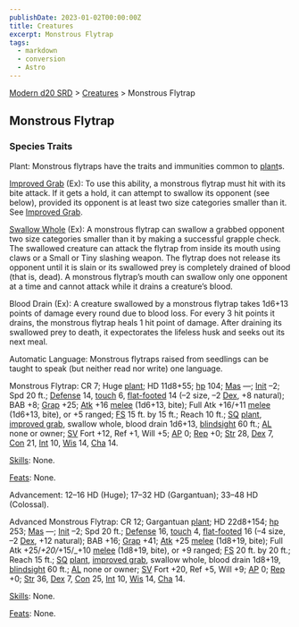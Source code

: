 ```yaml
---
publishDate: 2023-01-02T00:00:00Z
title: Creatures
excerpt: Monstrous Flytrap
tags:
  - markdown
  - conversion
  - Astro
---
```


[Modern d20 SRD](/#modernD20) > [Creatures](modern-d20-srd-creatures-index) > Monstrous Flytrap

## Monstrous Flytrap

### Species Traits

Plant: Monstrous flytraps have the traits and immunities common to [plant](modern-d20-srd-creature-types-plant)s.

[Improved Grab](modern-d20-srd-special-abilities-improved-grab) (Ex): To use this ability, a monstrous flytrap must hit with its bite attack. If it gets a hold, it can attempt to swallow its opponent (see below), provided its opponent is at least two size categories smaller than it. See [Improved Grab](modern-d20-srd-special-abilities-improved-grab).

[Swallow Whole](modern-d20-srd-special-abilities-swallow-whole) (Ex): A monstrous flytrap can swallow a grabbed opponent two size categories smaller than it by making a successful grapple check. The swallowed creature can attack the flytrap from inside its mouth using claws or a Small or Tiny slashing weapon. The flytrap does not release its opponent until it is slain or its swallowed prey is completely drained of blood (that is, dead). A monstrous flytrap’s mouth can swallow only one opponent at a time and cannot attack while it drains a creature’s blood.

Blood Drain (Ex): A creature swallowed by a monstrous flytrap takes 1d6+13 points of damage every round due to blood loss. For every 3 hit points it drains, the monstrous flytrap heals 1 hit point of damage. After draining its swallowed prey to death, it expectorates the lifeless husk and seeks out its next meal.

Automatic Language: Monstrous flytraps raised from seedlings can be taught to speak (but neither read nor write) one language.

Monstrous Flytrap: CR 7; Huge [plant](modern-d20-srd-creature-types-plant); HD 11d8+55; [hp](modern-d20-srd-combat-hit-points) 104; [Mas](modern-d20-srd-creatures-creature-overview) —; [Init](modern-d20-srd-combat-initiative) –2; Spd 20 ft.; [Defense](modern-d20-srd-combat-defense) 14, [touch](modern-d20-srd-combat-attack-actions) 6, [flat-footed](modern-d20-srd-combat-surprise) 14 (–2 size, –2 [Dex](modern-d20-srd-basics-ability-scores), +8 natural); BAB +8; [Grap](modern-d20-srd-combat-grapple) +25; [Atk](modern-d20-srd-combat-attack-roll) +16 [melee](modern-d20-srd-combat-attack-roll) (1d6+13, bite); Full Atk +16/+11 [melee](modern-d20-srd-combat-attack-roll) (1d6+13, bite), or +5 ranged; [FS](modern-d20-srd-creatures-creature-overview) 15 ft. by 15 ft.; Reach 10 ft.; [SQ](modern-d20-srd-creatures-creature-overview) [plant](modern-d20-srd-creature-types-plant), [improved grab](modern-d20-srd-special-abilities-improved-grab), swallow whole, blood drain 1d6+13, [blindsight](modern-d20-srd-special-abilities-blindsight) 60 ft.; [AL](modern-d20-srd-basics-allegiances) none or owner; [SV](modern-d20-srd-basics-saving-throws) Fort +12, Ref +1, Will +5; [AP](modern-d20-srd-creatures-creature-overview) 0; [Rep](modern-d20-srd-creatures-creature-overview) +0; [Str](modern-d20-srd-basics-ability-scores) 28, [Dex](modern-d20-srd-basics-ability-scores) 7, [Con](modern-d20-srd-basics-ability-scores) 21, [Int](modern-d20-srd-basics-ability-scores) 10, [Wis](modern-d20-srd-basics-ability-scores) 14, [Cha](modern-d20-srd-basics-ability-scores) 14.

[Skills](modern-d20-srd-skills-index): None.

[Feats](modern-d20-srd-feats-index): None.

Advancement: 12–16 HD (Huge); 17–32 HD (Gargantuan); 33–48 HD (Colossal).

Advanced Monstrous Flytrap: CR 12; Gargantuan [plant](modern-d20-srd-creature-types-plant); HD 22d8+154; [hp](modern-d20-srd-combat-hit-points) 253; [Mas](modern-d20-srd-creatures-creature-overview) —; [Init](modern-d20-srd-combat-initiative) –2; Spd 20 ft.; [Defense](modern-d20-srd-combat-defense) 16, [touch](modern-d20-srd-combat-attack-actions) 4, [flat-footed](modern-d20-srd-combat-surprise) 16 (–4 size, –2 [Dex](modern-d20-srd-basics-ability-scores), +12 natural); BAB +16; [Grap](modern-d20-srd-combat-grapple) +41; [Atk](modern-d20-srd-combat-attack-roll) +25 [melee](modern-d20-srd-combat-attack-roll) (1d8+19, bite); Full Atk +25/_+20/_+15/\_+10 [melee](modern-d20-srd-combat-attack-roll) (1d8+19, bite), or +9 ranged; [FS](modern-d20-srd-creatures-creature-overview) 20 ft. by 20 ft.; Reach 15 ft.; [SQ](modern-d20-srd-creatures-creature-overview) [plant](modern-d20-srd-creature-types-plant), [improved grab](modern-d20-srd-special-abilities-improved-grab), swallow whole, blood drain 1d8+19, [blindsight](modern-d20-srd-special-abilities-blindsight) 60 ft.; [AL](modern-d20-srd-basics-allegiances) none or owner; [SV](modern-d20-srd-basics-saving-throws) Fort +20, Ref +5, Will +9; [AP](modern-d20-srd-creatures-creature-overview) 0; [Rep](modern-d20-srd-creatures-creature-overview) +0; [Str](modern-d20-srd-basics-ability-scores) 36, [Dex](modern-d20-srd-basics-ability-scores) 7, [Con](modern-d20-srd-basics-ability-scores) 25, [Int](modern-d20-srd-basics-ability-scores) 10, [Wis](modern-d20-srd-basics-ability-scores) 14, [Cha](modern-d20-srd-basics-ability-scores) 14.

[Skills](modern-d20-srd-skills-index): None.

[Feats](modern-d20-srd-feats-index): None.
